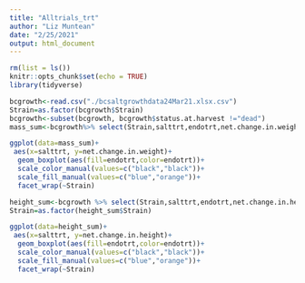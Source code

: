 ```yaml
---
title: "Alltrials_trt"
author: "Liz Muntean"
date: "2/25/2021"
output: html_document
---
```


```r
rm(list = ls())
knitr::opts_chunk$set(echo = TRUE)
library(tidyverse)
```

```r
bcgrowth<-read.csv("./bcsaltgrowthdata24Mar21.xlsx.csv")
Strain=as.factor(bcgrowth$Strain)
bcgrowth<-subset(bcgrowth, bcgrowth$status.at.harvest !="dead")
mass_sum<-bcgrowth%>% select(Strain,salttrt,endotrt,net.change.in.weight) 

```

```r
ggplot(data=mass_sum)+
 aes(x=salttrt, y=net.change.in.weight)+
  geom_boxplot(aes(fill=endotrt,color=endotrt))+
  scale_color_manual(values=c("black","black"))+
  scale_fill_manual(values=c("blue","orange"))+
  facet_wrap(~Strain)
```


```r
height_sum<-bcgrowth %>% select(Strain,salttrt,endotrt,net.change.in.height)
Strain=as.factor(height_sum$Strain)

ggplot(data=height_sum)+
 aes(x=salttrt, y=net.change.in.height)+
  geom_boxplot(aes(fill=endotrt,color=endotrt))+
  scale_color_manual(values=c("black","black"))+
  scale_fill_manual(values=c("blue","orange"))+
  facet_wrap(~Strain)
```

